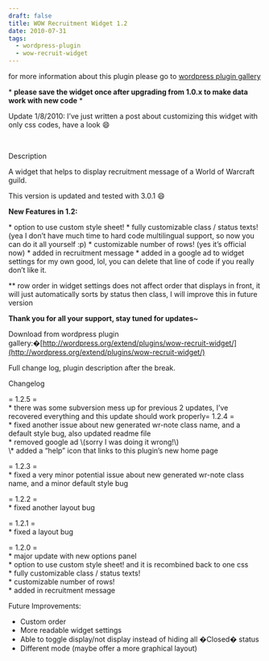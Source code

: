 ```yaml
---
draft: false
title: WOW Recruitment Widget 1.2
date: 2010-07-31
tags:
  - wordpress-plugin
  - wow-recruit-widget
---
```

for more information about this plugin please go to [wordpress plugin gallery](http://wordpress.org/extend/plugins/wow-recruit-widget/)

\* ****please save the widget once after upgrading from 1.0.x to make data work with new code**** \*

Update 1/8/2010: I’ve just written a post about customizing this widget with only css codes, have a look :smile:

 

Description

A widget that helps to display recruitment message of a World of Warcraft guild.

This version is updated and tested with 3.0.1 :smile:

**New Features in 1.2:**

\* option to use custom style sheet! \* fully customizable class / status texts! (yea I don’t have much time to hard code multilingual support, so now you can do it all yourself :p) \* customizable number of rows! (yes it’s official now) \* added in recruitment message \* added in a google ad to widget settings for my own good, lol, you can delete that line of code if you really don’t like it.

\*\* row order in widget settings does not affect order that displays in front, it will just automatically sorts by status then class, I will improve this in future version

**Thank you for all your support, stay tuned for updates~**

Download from wordpress plugin gallery:�[http://wordpress.org/extend/plugins/wow-recruit-widget/](http://wordpress.org/extend/plugins/wow-recruit-widget/)

Full change log, plugin description after the break.

Changelog

\= 1.2.5 =  
\* there was some subversion mess up for previous 2 updates, I’ve recovered everything and this update should work properly= 1.2.4 =  
\* fixed another issue about new generated wr-note class name, and a default style bug, also updated readme file  
\* removed google ad \\(sorry I was doing it wrong!\\)  
\\\* added a “help” icon that links to this plugin’s new home page

\= 1.2.3 =  
\* fixed a very minor potential issue about new generated wr-note class name, and a minor default style bug

\= 1.2.2 =  
\* fixed another layout bug

\= 1.2.1 =  
\* fixed a layout bug

\= 1.2.0 =  
\* major update with new options panel  
\* option to use custom style sheet! and it is recombined back to one css  
\* fully customizable class / status texts!  
\* customizable number of rows!  
\* added in recruitment message

Future Improvements:

*   Custom order
*   More readable widget settings
*   Able to toggle display/not display instead of hiding all �Closed� status
*   Different mode (maybe offer a more graphical layout)